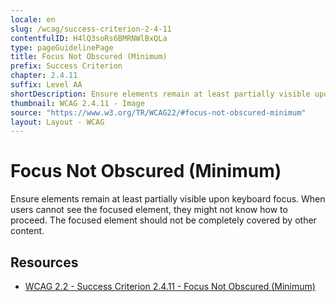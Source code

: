 ```yaml
---
locale: en
slug: /wcag/success-criterion-2-4-11
contentfulID: H4lQ3soRs6BMRNWlBxQLa
type: pageGuidelinePage
title: Focus Not Obscured (Minimum)
prefix: Success Criterion
chapter: 2.4.11
suffix: Level AA
shortDescription: Ensure elements remain at least partially visible upon keyboard focus. When users cannot see the focused element, they might not know how to proceed. The focused element should not be completely covered by other content.
thumbnail: WCAG 2.4.11 - Image
source: "https://www.w3.org/TR/WCAG22/#focus-not-obscured-minimum"
layout: Layout - WCAG
---
```


# Focus Not Obscured (Minimum)

Ensure elements remain at least partially visible upon keyboard focus. When users cannot see the focused element, they might not know how to proceed. The focused element should not be completely covered by other content.

## Resources

- [WCAG 2.2 - Success Criterion 2.4.11 - Focus Not Obscured (Minimum)](https://www.w3.org/TR/WCAG22/#focus-not-obscured-minimum)